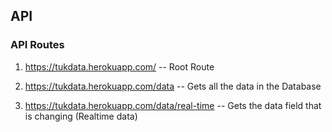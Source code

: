 ## API

### API Routes
1. https://tukdata.herokuapp.com/                       -- Root Route

2. https://tukdata.herokuapp.com/data                   -- Gets all the data in the Database

3. https://tukdata.herokuapp.com/data/real-time         -- Gets the data field that is changing (Realtime data)